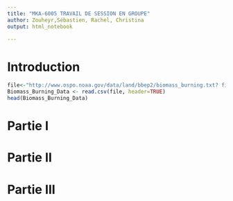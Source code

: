 ```yaml
---
title: "MKA-6005 TRAVAIL DE SESSION EN GROUPE"
author: Zouheyr,Sébastien, Rachel, Christina
output: html_notebook

---
```

# Introduction
```r
file<-"http://www.ospo.noaa.gov/data/land/bbep2/biomass_burning.txt? filename=LocalFile.txt.gz&dir=C:/R/Data"
Biomass_Burning_Data <- read.csv(file, header=TRUE)
head(Biomass_Burning_Data)
```


# Partie I
# Partie II
# Partie III
